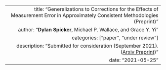 ---
  title: "Generalizations to Corrections for the Effects of Measurement Error in Approximately Consistent Methodologies (Preprint)"
  author: "**Dylan Spicker**, Michael P. Wallace, and Grace Y. Yi"
  categories: ["paper", "under review"]
  description: "Submitted for consideration (September 2021). ([Arxiv Preprint](https://arxiv.org/abs/2106.07401))"
  date: "2021-05-25"
---  